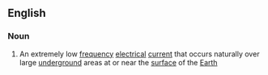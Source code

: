 ==English==
{{wikipedia}}

===Noun===
{{en-noun}}

# An extremely low [[frequency]] [[electrical]] [[current]] that occurs naturally over large [[underground]] areas at or near the [[surface]] of the [[Earth]]